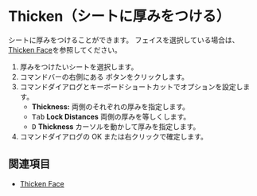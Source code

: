 
# Thicken（シートに厚みをつける）

<Reference shortcut="" command="Thicken" button="Right of Command Bar" />

シートに厚みをつけることができます。
フェイスを選択している場合は、[Thicken Face](./thicken-face)を参照してください。

1. 厚みをつけたいシートを選択します。
2. コマンドバーの右側にある <ButtonIcon type="button-thicken" /> ボタンをクリックします。
3. コマンドダイアログとキーボードショートカットでオプションを設定します。
    - **Thickness:** 両側のそれぞれの厚みを指定します。
    - <kbd>Tab</kbd> **Lock Distances** 両側の厚みを等しくします。
    - <kbd>D</kbd> **Thickness** カーソルを動かして厚みを指定します。
4. コマンドダイアログの OK または右クリックで確定します。

## 関連項目
- [Thicken Face](./thicken-face)




















